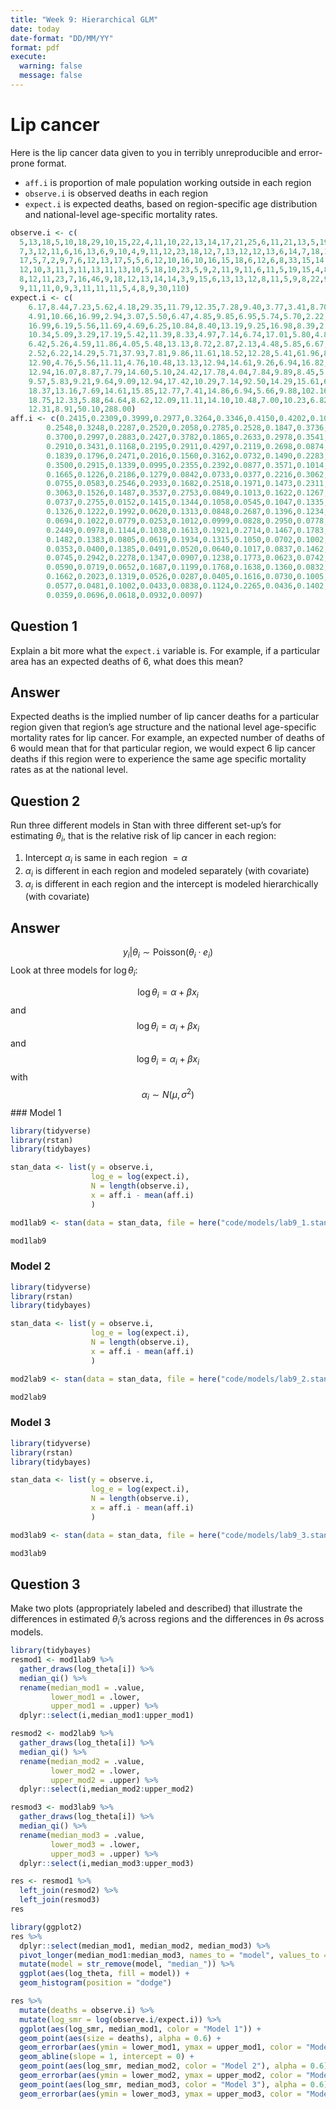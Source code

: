 ```yaml
---
title: "Week 9: Hierarchical GLM"
date: today
date-format: "DD/MM/YY"
format: pdf
execute: 
  warning: false
  message: false
---
```


# Lip cancer

Here is the lip cancer data given to you in terribly unreproducible and error-prone format. 

- `aff.i` is proportion of male population working outside in each region
- `observe.i` is observed deaths in each region
- `expect.i` is expected deaths, based on region-specific age distribution and national-level age-specific mortality rates. 

```r
observe.i <- c(
  5,13,18,5,10,18,29,10,15,22,4,11,10,22,13,14,17,21,25,6,11,21,13,5,19,18,14,17,3,10,
  7,3,12,11,6,16,13,6,9,10,4,9,11,12,23,18,12,7,13,12,12,13,6,14,7,18,13,9,6,8,7,6,16,4,6,12,5,5,
  17,5,7,2,9,7,6,12,13,17,5,5,6,12,10,16,10,16,15,18,6,12,6,8,33,15,14,18,25,14,2,73,13,14,6,20,8,
  12,10,3,11,3,11,13,11,13,10,5,18,10,23,5,9,2,11,9,11,6,11,5,19,15,4,8,9,6,4,4,2,12,12,11,9,7,7,
  8,12,11,23,7,16,46,9,18,12,13,14,14,3,9,15,6,13,13,12,8,11,5,9,8,22,9,2,10,6,10,12,9,11,32,5,11,
  9,11,11,0,9,3,11,11,11,5,4,8,9,30,110)
expect.i <- c(
    6.17,8.44,7.23,5.62,4.18,29.35,11.79,12.35,7.28,9.40,3.77,3.41,8.70,9.57,8.18,4.35,
    4.91,10.66,16.99,2.94,3.07,5.50,6.47,4.85,9.85,6.95,5.74,5.70,2.22,3.46,4.40,4.05,5.74,6.36,5.13,
    16.99,6.19,5.56,11.69,4.69,6.25,10.84,8.40,13.19,9.25,16.98,8.39,2.86,9.70,12.12,12.94,9.77,
    10.34,5.09,3.29,17.19,5.42,11.39,8.33,4.97,7.14,6.74,17.01,5.80,4.84,12.00,4.50,4.39,16.35,6.02,
    6.42,5.26,4.59,11.86,4.05,5.48,13.13,8.72,2.87,2.13,4.48,5.85,6.67,6.11,5.78,12.31,10.56,10.23,
    2.52,6.22,14.29,5.71,37.93,7.81,9.86,11.61,18.52,12.28,5.41,61.96,8.55,12.07,4.29,19.42,8.25,
    12.90,4.76,5.56,11.11,4.76,10.48,13.13,12.94,14.61,9.26,6.94,16.82,33.49,20.91,5.32,6.77,8.70,
    12.94,16.07,8.87,7.79,14.60,5.10,24.42,17.78,4.04,7.84,9.89,8.45,5.06,4.49,6.25,9.16,12.37,8.40,
    9.57,5.83,9.21,9.64,9.09,12.94,17.42,10.29,7.14,92.50,14.29,15.61,6.00,8.55,15.22,18.42,5.77,
    18.37,13.16,7.69,14.61,15.85,12.77,7.41,14.86,6.94,5.66,9.88,102.16,7.63,5.13,7.58,8.00,12.82,
    18.75,12.33,5.88,64.64,8.62,12.09,11.11,14.10,10.48,7.00,10.23,6.82,15.71,9.65,8.59,8.33,6.06,
    12.31,8.91,50.10,288.00)
aff.i <- c(0.2415,0.2309,0.3999,0.2977,0.3264,0.3346,0.4150,0.4202,0.1023,0.1752,
        0.2548,0.3248,0.2287,0.2520,0.2058,0.2785,0.2528,0.1847,0.3736,0.2411,
        0.3700,0.2997,0.2883,0.2427,0.3782,0.1865,0.2633,0.2978,0.3541,0.4176,
        0.2910,0.3431,0.1168,0.2195,0.2911,0.4297,0.2119,0.2698,0.0874,0.3204,
        0.1839,0.1796,0.2471,0.2016,0.1560,0.3162,0.0732,0.1490,0.2283,0.1187,
        0.3500,0.2915,0.1339,0.0995,0.2355,0.2392,0.0877,0.3571,0.1014,0.0363,
        0.1665,0.1226,0.2186,0.1279,0.0842,0.0733,0.0377,0.2216,0.3062,0.0310,
        0.0755,0.0583,0.2546,0.2933,0.1682,0.2518,0.1971,0.1473,0.2311,0.2471,
        0.3063,0.1526,0.1487,0.3537,0.2753,0.0849,0.1013,0.1622,0.1267,0.2376,
        0.0737,0.2755,0.0152,0.1415,0.1344,0.1058,0.0545,0.1047,0.1335,0.3134,
        0.1326,0.1222,0.1992,0.0620,0.1313,0.0848,0.2687,0.1396,0.1234,0.0997,
        0.0694,0.1022,0.0779,0.0253,0.1012,0.0999,0.0828,0.2950,0.0778,0.1388,
        0.2449,0.0978,0.1144,0.1038,0.1613,0.1921,0.2714,0.1467,0.1783,0.1790,
        0.1482,0.1383,0.0805,0.0619,0.1934,0.1315,0.1050,0.0702,0.1002,0.1445,
        0.0353,0.0400,0.1385,0.0491,0.0520,0.0640,0.1017,0.0837,0.1462,0.0958,
        0.0745,0.2942,0.2278,0.1347,0.0907,0.1238,0.1773,0.0623,0.0742,0.1003,
        0.0590,0.0719,0.0652,0.1687,0.1199,0.1768,0.1638,0.1360,0.0832,0.2174,
        0.1662,0.2023,0.1319,0.0526,0.0287,0.0405,0.1616,0.0730,0.1005,0.0743,
        0.0577,0.0481,0.1002,0.0433,0.0838,0.1124,0.2265,0.0436,0.1402,0.0313,
        0.0359,0.0696,0.0618,0.0932,0.0097)
```


## Question 1

Explain a bit more what the `expect.i` variable is. For example, if a particular area has an expected deaths of 6, what does this mean?


## Answer

Expected deaths is the implied number of lip cancer deaths for a particular region given that region's age structure and the national level age-specific mortality rates for lip cancer. For example, an expected number of deaths of 6 would mean that for that particular region, we would expect 6 lip cancer deaths if this region were to experience the same age specific mortality rates as at the national level.


## Question 2

Run three different models in Stan with three different set-up's for estimating $\theta_i$, that is the relative risk of lip cancer in each region:

1. Intercept $\alpha_i$ is same in each region $= \alpha$ 
2. $\alpha_i$ is different in each region and modeled separately (with covariate)
3. $\alpha_i$ is different in each region and the intercept is modeled hierarchically (with covariate)

## Answer

$$
y_i|\theta_i \sim \text{Poisson}(\theta_i \cdot e_i)
$$
Look at three models for $\log \theta_i$:

$$
\log \theta_i = \alpha + \beta x_i
$$
and
$$
\log \theta_i = \alpha_i + \beta x_i
$$
and 
$$
\log \theta_i = \alpha_i + \beta x_i
$$
with
$$
\alpha_i \sim N(\mu, \sigma^2)
$$
### Model 1

```r
library(tidyverse)
library(rstan)
library(tidybayes)

stan_data <- list(y = observe.i,
                  log_e = log(expect.i),
                  N = length(observe.i),
                  x = aff.i - mean(aff.i)
                  )
```

```r
mod1lab9 <- stan(data = stan_data, file = here("code/models/lab9_1.stan"))
```

```r
mod1lab9
```

### Model 2


```r
library(tidyverse)
library(rstan)
library(tidybayes)

stan_data <- list(y = observe.i,
                  log_e = log(expect.i),
                  N = length(observe.i),
                  x = aff.i - mean(aff.i)
                  )
```

```r
mod2lab9 <- stan(data = stan_data, file = here("code/models/lab9_2.stan"))
```



```r
mod2lab9
```

### Model 3

```r
library(tidyverse)
library(rstan)
library(tidybayes)

stan_data <- list(y = observe.i,
                  log_e = log(expect.i),
                  N = length(observe.i),
                  x = aff.i - mean(aff.i)
                  )
```

```r
mod3lab9 <- stan(data = stan_data, file = here("code/models/lab9_3.stan"))
```

```r
mod3lab9
```



## Question 3

Make two plots (appropriately labeled and described) that illustrate the differences in estimated $\theta_i$'s across regions and the differences in $\theta$s across models. 

```r
library(tidybayes)
resmod1 <- mod1lab9 %>% 
  gather_draws(log_theta[i]) %>% 
  median_qi() %>% 
  rename(median_mod1 = .value, 
         lower_mod1 = .lower,
         upper_mod1 = .upper) %>% 
  dplyr::select(i,median_mod1:upper_mod1) 

resmod2 <- mod2lab9 %>% 
  gather_draws(log_theta[i]) %>% 
  median_qi() %>% 
  rename(median_mod2 = .value, 
         lower_mod2 = .lower,
         upper_mod2 = .upper) %>% 
  dplyr::select(i,median_mod2:upper_mod2) 

resmod3 <- mod3lab9 %>% 
  gather_draws(log_theta[i]) %>% 
  median_qi() %>% 
  rename(median_mod3 = .value, 
         lower_mod3 = .lower,
         upper_mod3 = .upper) %>% 
  dplyr::select(i,median_mod3:upper_mod3) 
```


```r
res <- resmod1 %>% 
  left_join(resmod2) %>% 
  left_join(resmod3)
res
```

```r
library(ggplot2)
res %>% 
  dplyr::select(median_mod1, median_mod2, median_mod3) %>% 
  pivot_longer(median_mod1:median_mod3, names_to = "model", values_to = "log_theta") %>% 
  mutate(model = str_remove(model, "median_")) %>% 
  ggplot(aes(log_theta, fill = model)) + 
  geom_histogram(position = "dodge")
```

```r
res %>% 
  mutate(deaths = observe.i) %>% 
  mutate(log_smr = log(observe.i/expect.i)) %>% 
  ggplot(aes(log_smr, median_mod1, color = "Model 1")) + 
  geom_point(aes(size = deaths), alpha = 0.6) + 
  geom_errorbar(aes(ymin = lower_mod1, ymax = upper_mod1, color = "Model 1")) +
  geom_abline(slope = 1, intercept = 0) +
  geom_point(aes(log_smr, median_mod2, color = "Model 2"), alpha = 0.6) + 
  geom_errorbar(aes(ymin = lower_mod2, ymax = upper_mod2, color = "Model 2")) +
  geom_point(aes(log_smr, median_mod3, color = "Model 3"), alpha = 0.6) + 
  geom_errorbar(aes(ymin = lower_mod3, ymax = upper_mod3, color = "Model 3"))

```




















